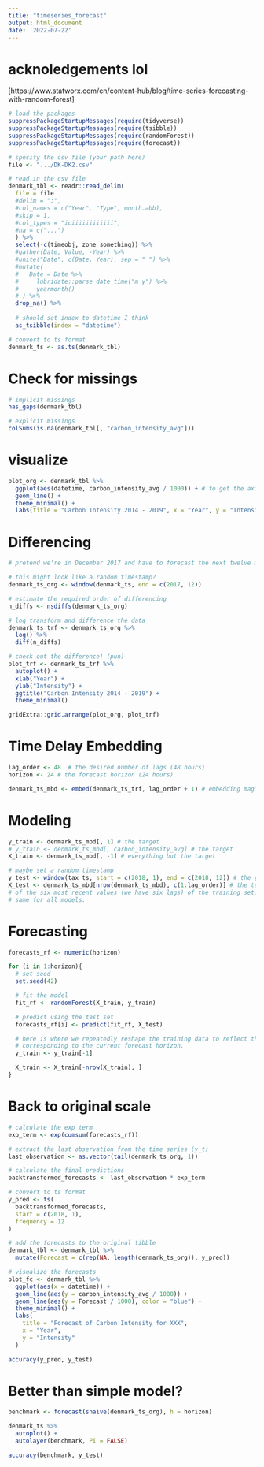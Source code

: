 ```yaml
---
title: "timeseries_forecast"
output: html_document
date: '2022-07-22'
---
```

# acknoledgements lol 
[https://www.statworx.com/en/content-hub/blog/time-series-forecasting-with-random-forest]

```r
# load the packages
suppressPackageStartupMessages(require(tidyverse))
suppressPackageStartupMessages(require(tsibble))
suppressPackageStartupMessages(require(randomForest))
suppressPackageStartupMessages(require(forecast))

# specify the csv file (your path here)
file <- ".../DK-DK2.csv"

# read in the csv file
denmark_tbl <- readr::read_delim(
  file = file
  #delim = ";",
  #col_names = c("Year", "Type", month.abb),
  #skip = 1,
  #col_types = "iciiiiiiiiiiii",
  #na = c("...")
  ) %>% 
  select(-c(timeobj, zone_something)) %>% 
  #gather(Date, Value, -Year) %>% 
  #unite("Date", c(Date, Year), sep = " ") %>% 
  #mutate(
  #   Date = Date %>% 
  #     lubridate::parse_date_time("m y") %>% 
  #     yearmonth()
  # ) %>% 
  drop_na() %>% 
  
  # should set index to datetime I think
  as_tsibble(index = "datetime") 

# convert to ts format
denmark_ts <- as.ts(denmark_tbl)
```
 
# Check for missings
```r
# implicit missings
has_gaps(denmark_tbl)

# explicit missings
colSums(is.na(denmark_tbl[, "carbon_intensity_avg"]))
```

# visualize
```r
plot_org <- denmark_tbl %>% 
  ggplot(aes(datetime, carbon_intensity_avg / 1000)) + # to get the axis on a more manageable scale
  geom_line() +
  theme_minimal() +
  labs(title = "Carbon Intensity 2014 - 2019", x = "Year", y = "Intensity")
```


# Differencing
```r
# pretend we're in December 2017 and have to forecast the next twelve months

# this might look like a random timestamp?
denmark_ts_org <- window(denmark_ts, end = c(2017, 12))

# estimate the required order of differencing
n_diffs <- nsdiffs(denmark_ts_org)

# log transform and difference the data
denmark_ts_trf <- denmark_ts_org %>% 
  log() %>% 
  diff(n_diffs)

# check out the difference! (pun)
plot_trf <- denmark_ts_trf %>% 
  autoplot() +
  xlab("Year") +
  ylab("Intensity") +
  ggtitle("Carbon Intensity 2014 - 2019") +
  theme_minimal()

gridExtra::grid.arrange(plot_org, plot_trf)
```

# Time Delay Embedding
```r
lag_order <- 48  # the desired number of lags (48 hours)
horizon <- 24 # the forecast horizon (24 hours)

denmark_ts_mbd <- embed(denmark_ts_trf, lag_order + 1) # embedding magic!
```

# Modeling

```r
y_train <- denmark_ts_mbd[, 1] # the target
# y_train <- denmark_ts_mbd[, carbon_intensity_avg] # the target
X_train <- denmark_ts_mbd[, -1] # everything but the target

# maybe set a random timestamp
y_test <- window(tax_ts, start = c(2018, 1), end = c(2018, 12)) # the year 2018
X_test <- denmark_ts_mbd[nrow(denmark_ts_mbd), c(1:lag_order)] # the test set consisting
# of the six most recent values (we have six lags) of the training set. It's the
# same for all models.
```


# Forecasting
```r
forecasts_rf <- numeric(horizon)

for (i in 1:horizon){
  # set seed
  set.seed(42)

  # fit the model
  fit_rf <- randomForest(X_train, y_train)

  # predict using the test set
  forecasts_rf[i] <- predict(fit_rf, X_test)

  # here is where we repeatedly reshape the training data to reflect the time distance
  # corresponding to the current forecast horizon.
  y_train <- y_train[-1] 

  X_train <- X_train[-nrow(X_train), ] 
}
```


# Back to original scale
```r
# calculate the exp term
exp_term <- exp(cumsum(forecasts_rf))

# extract the last observation from the time series (y_t)
last_observation <- as.vector(tail(denmark_ts_org, 1))

# calculate the final predictions
backtransformed_forecasts <- last_observation * exp_term

# convert to ts format
y_pred <- ts(
  backtransformed_forecasts,
  start = c(2018, 1),
  frequency = 12
)

# add the forecasts to the original tibble
denmark_tbl <- denmark_tbl %>% 
  mutate(Forecast = c(rep(NA, length(denmark_ts_org)), y_pred))

# visualize the forecasts
plot_fc <- denmark_tbl %>% 
  ggplot(aes(x = datetime)) +
  geom_line(aes(y = carbon_intensity_avg / 1000)) +
  geom_line(aes(y = Forecast / 1000), color = "blue") +
  theme_minimal() +
  labs(
    title = "Forecast of Carbon Intensity for XXX",
    x = "Year",
    y = "Intensity"
  )

accuracy(y_pred, y_test)
```

# Better than simple model?
```r
benchmark <- forecast(snaive(denmark_ts_org), h = horizon)

denmark_ts %>% 
  autoplot() +
  autolayer(benchmark, PI = FALSE)

accuracy(benchmark, y_test)
```

